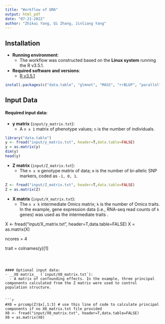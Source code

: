 ```yaml
---
title: "Workflow of GMA"
output: html_pdf
date: "07-21-2022"
author: "Zhikai Yang, Qi Zhang, Jinliang Yang"
---
```



## Installation

- __Running environment__: 
    - The workflow was constructed based on the __Linux system__ running the R v3.5.1.

- __Required software and versions__: 
    - [R v3.5.1](https://cran.r-project.org/)
      
```r
install.packages(c("data.table", "glmnet", "MASS", "rrBLUP", "parallel", "doParallel", "CompQuadForm"))
```

## Input Data

#### Required input data:

- __y matrix__ (`input/y_matrix.txt`): 
  - A `n x 1` matrix of phenotype values; `n` is the number of individuals.
  
```r
library("data.table")
y <- fread("input/y_matrix.txt", header=T,data.table=FALSE)
y = as.matrix(y)
dim(y)
head(y)
```

  
- __Z matrix__ (`input/Z_matrix.txt`): 
  - The `n x m` genotype matrix of  data; `m` is the number of bi-allelic SNP markers, coded as `-1, 0, 1`.

```r
Z <- fread("input/Z_matrix.txt", header=T,data.table=FALSE)
Z = as.matrix(Z)
```
  
- __X matrix__ (`input/X_matrix.txt`): 
  - The `n x k` intermediate Omics matrix; `k` is the number of Omics traits. 
  In the example, gene expression data (i.e., RNA-seq read counts of `k` genes) was used as the intermediate traits .




X <- fread("input/X_matrix.txt", header=T,data.table=FALSE)
X = as.matrix(X)

ncores = 4

trait = colnames(y)[1]
```



#### Optional input data:
- __X0 matrix__ (`input/X0_matrix.txt`): 
  - A matrix of confounding effects. In the example, three principal components calculated from the Z matrix were used to control population structure.
  

```r
#X0 = prcomp(Z)$x[,1:3] # use this line of code to calculate principal components if no X0_matrix.txt file provided
X0 <- fread("input/X0_matrix.txt", header=T,data.table=FALSE)
X0 = as.matrix(X0)
```

